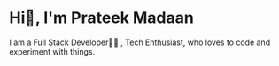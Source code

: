 # Hi👋, I'm Prateek Madaan
I am a Full Stack Developer👨‍💻 , Tech Enthusiast, who loves to code and experiment with things.                             
